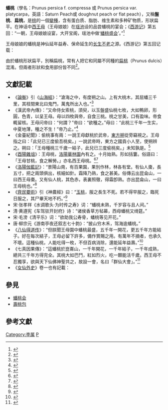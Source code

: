{{Otheruses
|subject=一種薔薇科的植物
|other=臺灣苗栗縣頭份市的一個地名
|蟠桃 (地名)
}}
{{Infraspeciesbox
| name = 蟠桃
| image = PrunusVarCompressa.jpg
| image_width = 250px
| image_caption = 蟠桃
| divisio = [[被子植物門|被子植物門]]
| subgenus = [[桃亞屬|桃亞屬]]
| species link = 桃
| variety ='''蟠桃'''
| authority = ([[Philip_Miller|Mill.]]) D. A. Webb
}}
'''蟠桃'''（學名：Prunus persica f. compressa 或 Prunus persica var. platycarpa，英語：Saturn Peach或 doughnut peach or flat peach），又稱'''盤桃'''、'''扁桃'''，是[[桃|桃]]的一個[[變種|變種]]，含有蛋白质、脂肪、维生素和多种矿物质，形狀扁平。在神话中[[西王母|西王母]]（王母娘娘）在[[瑶池|瑶池]]设的品尝蟠桃的宴会；《[[西游记|西游记]]》第五回：“一朝，王母娘娘设宴，大开宝阁，瑶池中做‘[[蟠桃会|蟠桃盛会]]’。”<ref>{{Citebook|title=《[[西遊記|西遊記]]》|chapter=第五回〈亂蟠桃大聖偷丹 反天宮諸神捉怪〉|chapter-url=https://zh.wikisource.org/wiki/%E8%A5%BF%E9%81%8A%E8%A8%98/%E7%AC%AC005%E5%9B%9E|author=[[吳承恩|吳承恩]]}}</ref>

王母娘娘的蟠桃是神仙延年益寿、保命延生的[[长生不老|长生不老]]之源。《西游记》第五回记载：
{{quote|大聖看玩多時，問土地道：“此樹有多少株數？”<br>土地道：“有三千六百株：前面一千二百株，花微果小，三千年一熟，人吃了成仙了道，體健身輕；中間一千二百株，層花甘實，六千年一熟，人吃了霞舉飛昇，長生不老；後面一千二百株，紫紋緗核，九千年一熟，人吃了與天地齊壽，日月同庚。”}}

由於蟠桃形狀扁平，別稱扁桃，常有人把它和同屬不同種的[[扁桃|扁桃]]（Prunus dulcis）混淆。但兩者形狀和食用部份皆不同<ref>{{Cite web |url=http://www.cqvip.com/Read/Read.aspx?id=24367139 |title=扁桃和蟠桃一样吗 |access-date=2011-06-05 |archive-date=2021-04-10 |archive-url=https://web.archive.org/web/20210410225627/http://www.cqvip.com/Read/Read.aspx?id=24367139 |dead-url=no }}</ref>。

== 文獻記載 ==
*《[[論衡|論衡]]》引《[[山海經|山海經]]》：“滄海之中，有度朔之山。上有大桃木，其屈蟠三千里，其枝間東北曰鬼門，萬鬼所出入也。”<ref>{{Citebook|title=《[[論衡|論衡]]》|chapter=訂鬼篇第六十五|chapter-url=https://zh.wikisource.org/wiki/%E8%AB%96%E8%A1%A1/65|author=[[王充|王充]]}}</ref>
*《漢武帝內傳》：“又命侍女索桃，須臾，以玉盤盛仙桃七枚，大如鴨卵，形圓，色青，以呈王母。母以四枚與帝，自食三桃。桃之甘美，口有盈味。帝食輒留核。王母问帝曰：“何謂？”帝曰：“欲種之。”母曰：“此桃三千年一生实，中夏地薄，種之不生！”帝乃止。”<ref>{{Citebook|title=《漢武帝內傳》|chapter=全文|chapter-url=https://zh.wikisource.org/wiki/%E6%BC%A2%E6%AD%A6%E5%B8%9D%E5%85%A7%E5%82%B3|author=[[班固|班固]]}}</ref>
*《金臺紀聞》：偷桃事有兩：一說王母獻桃於武帝，[[東方朔|東方朔]]從旁竊視之。王母指之曰：「此兒已三度偷吾桃矣。」一說武帝時，東方之國貢小人至，使朔辨之。朔曰：「王母種桃三千歲一結子，此兒已三度偷桃矣。」未知孰是。<ref>{{Citebook|title=《金臺紀聞》|chapter=全文|chapter-url=https://zh.wikisource.org/wiki/%E9%87%91%E8%87%BA%E7%B4%80%E8%81%9E|author=[[陸深|陸深]]}}</ref>
*《[[酉陽雜俎|酉陽雜俎]]》：王母桃，[[洛陽|洛陽]][[華林園|華林園]]內有之。十月始熟。形如括簍。俗語曰：「王母甘桃，食之解勞。」亦名西王母桃。<ref>{{Citebook|title=《[[酉陽雜俎|酉陽雜俎]]》|chapter=續集卷十|chapter-url=https://zh.wikisource.org/wiki/%E9%85%89%E9%99%BD%E9%9B%9C%E7%88%BC_(%E5%9B%9B%E5%BA%AB%E5%85%A8%E6%9B%B8%E6%9C%AC)/%E7%BA%8C%E9%9B%86%E5%8D%B710|author=[[段成式|段成式]]}}</ref><ref>{{Citebook|title=《[[太平廣記|太平廣記]]》|chapter=卷第四百一十|chapter-url=https://zh.wikisource.org/wiki/%E5%A4%AA%E5%B9%B3%E5%BB%A3%E8%A8%98/%E5%8D%B7%E7%AC%AC410#王母桃|author=[[李昉|李昉]]}}</ref>
*《[[洛陽伽藍記|洛陽伽藍記]]》：“景陽山南，有百果園，果別作林，林各有堂。有仙人棗，長五寸，把之兩頭俱出，核細如針。霜降乃熟，食之甚美。俗傳云出昆侖山，一曰西王母棗。又有仙人桃，其色赤，表裏照徹，得霜卽熟。亦出昆侖山，一曰王母桃也。”<ref>{{Citebook|title=《[[洛陽伽藍記|洛陽伽藍記]]》|chapter=卷一|chapter-url=https://zh.wikisource.org/wiki/%E6%B4%9B%E9%99%BD%E4%BC%BD%E8%97%8D%E8%A8%98/%E5%8D%B7%E4%B8%80|author=[[楊衒之|楊衒之]]}}</ref>
*《[[齊民要術|齊民要術]]》引《神農經》曰：“[[玉桃|玉桃]]，服之長生不死。若不得早服之，臨死日服之，其尸畢天地不朽。”<ref>{{Citebook|title=《[[齊民要術|齊民要術]]》|chapter=卷第十|chapter-url=https://zh.wikisource.org/wiki/%E9%BD%8A%E6%B0%91%E8%A6%81%E8%A1%93/%E5%8D%B7%E7%AC%AC%E5%8D%81#桃|author=[[贾思勰|贾思勰]]}}</ref>
*宋·张孝祥《水调歌头·为时传之寿》词：“蟠桃未熟，千岁容与且人间。”
*清·黄遵宪《车驾驻开封府》诗：“诸侯香草方毡幕，西母蟠桃又绮筵。”
*宋·毛滂《清平乐》词：“欲助我公寿骨，蟠桃等见开花。”
*唐·柳宗元《游南亭夜还叙志七十韵》：“披山穷木禾，驾海逾蟠桃。”
*《[[八仙得道传|八仙得道传]]》：“但朕聞王母園中蟠桃最盛，五千年一開花，更五千年方能結子。好在每次結子，王母必留下許多，備作賞賜之用。有萬年不摘者，也承久不壞。這種仙桃，人能吃得一枚，不但百病消除，還能延年益壽。”<ref>{{Citebook|title=《[[八仙得道传|八仙得道传]]》|chapter=第六十四回〈王月英計探藁砧 東方朔智竊蟠桃〉|chapter-url=https://zh.wikisource.org/wiki/%E5%85%AB%E4%BB%99%E5%BE%97%E9%81%93/064|author=無垢道人}}</ref>
*《七真因果傳》：“這蟠桃於崑崙山，一千年開花，一千年結子，一千年成熟，總共三千年方得完全。其桃大如巴鬥，紅如烈火，吃一顆能活千歲。西王母不忍獨享，欲與天下仙佛神聖共之，故設一會，名曰「群仙大會」。”<ref>{{Citebook|title=《七真因果傳》|chapter=第三回〈受天詔山東度世 入地道終南藏身〉|chapter-url=https://zh.wikisource.org/wiki/%E4%B8%83%E7%9C%9F%E5%9B%A0%E6%9E%9C%E5%82%B3/03|author=黄永亮}}</ref>
*《[[女仙外史|女仙外史]]》卷一也有記載：
{{quote|那瑤池之北，有三座大殿。中間一座名碧桃殿，東名青鸞，西名石麟。三殿皆因物命名。其碧桃樹在西池之南，高八十尋有咫，俗所云蟠桃，萬年一結子者，正對中間大殿。玲瓏盤鬱，勢若虯龍，不但下界所無，即佛家之娑羅、廣寒之丹桂與夫三島之珠林瓊樹，亦迥乎不同。這是何故？只為他有瑤水浸潤：故其枝葉花葩皆帶玉之精華，在仙樹為獨冠。所結蟠桃，食一枚壽與天齊，若是三枚，能超萬劫。西母於桃熟之日開宴，止請佛菩薩、道祖天尊與上帝及諸大仙真。其餘一切仙官仙吏、海島洞府散仙、斗牛宮二十八宿，總不得與。是以歲星東方朔，每至竊食。今此一度，碧桃繁盛，倍於從前，凡散仙列宿，亦多邀請，為萬劫以來第一盛會。西王母陪席。其蟠桃每人一顆，上帝、三清、佛祖各兩顆，唯釋迦如來是三。<br>迦葉在側垂涎，阿難睨而笑之，如來即以一桃與迦葉，一桃與阿難。道祖老君亦以一枚與金銀二童子分食。大士見善財童子在旁注視，亦授以一枚。有嫦娥左右二仙女，一名素英，一句寒簧，是最親近的。嫦娥以蟠桃分作三分，以二小分與二仙女，一大分自嘗。王母見了，便問侍女董雙成、謝長珠：「還剩下蟠桃多少？」<br>董仙女就知要與嫦娥，因答云：「往年結得少，到剩二十餘枚；今歲結得多，反剩得十一顆。」王母云：「這丫鬟慳吝！可取一個來，餘十枚留與你們分吃罷。」董仙女因檢一枚送到，王母隨遞與嫦娥道：「嫦娥，今將遠別，分外申敬一枚。」嫦娥不知所謂，只道是筵散分別的話，欠身謝道：「佛祖、道祖止有二顆，小仙何德敢承？」堅辭不受。鬥戰勝佛大言曰：「誰謂仙家無情？以我看來，比凡人還勝。請看王母剩下蟠桃，獨與嫦娥，若說不是有情，因何不多送我一顆？」如來曰：「王母送與嫦娥，禮也，非情也。猶如下界餞行一般。悟空你已成佛，何猶似舊日粗魯？」老君云：「前次蟠桃會，他一人偷食許多，今止一個，豈能遂意？怪不得他要爭了。」鬥戰勝佛笑曰：「我這個成佛，猶之乎盜賊做了官，今日撞着了對頭。」合座皆笑。王母與眾仙亦各微笑。只有嫦娥，又聞如來餞行之言，與王母遠別二字，適相吻合，心下十分疑惑，全無笑容。大士曰：「這顆蟠桃，王母是該送的，嫦娥是該受的，不須推辭。」嫦娥只得勉強受了，便稽首大士前曰：「小仙常願皈依如來，因自愛其發，不肯遽剃，深以為慚。今願皈依大士，懇救指示未來。」<ref>{{Citebook|title=《[[女仙外史|女仙外史]]》|chapter=第一回〈西王母瑤池開宴 天狼星月殿求姻〉|chapter-url=https://zh.wikisource.org/wiki/%E5%A5%B3%E4%BB%99%E5%A4%96%E5%8F%B2/001|author=[[呂熊|呂熊]]}}</ref>}}

== 參見 ==
*[[蟠桃会|蟠桃会]]
*[[壽桃包|壽桃包]]

== 參考文獻 ==
{{reflist}}
{{Taxonbar|from=Q2702783}}

[[Category:李属|Category:李属]]
[[Category:神话传说中的植物|P]]